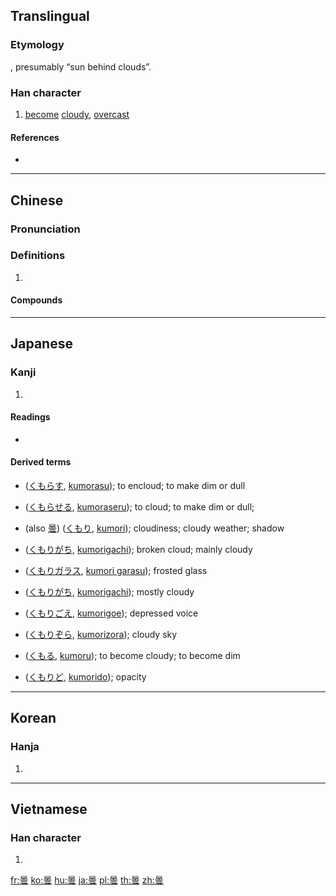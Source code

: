 {{also|昙}}
==Translingual==

===Etymology===
{{Han compound|日|雲|ls=ic}}, presumably “sun behind clouds”.
{{rfe|lang=cmn}}<!-- or lang=mul? -->

===Han character===
{{Han char|rn=72|rad=日|as=12|sn=16|four=60731|canj=AMBI|ids=⿱日雲}}

# [[become]] [[cloudy]], [[overcast]]

====References====
* {{Han ref|kx=0500.130|dkj=14172|dj=0870.090|hdz=21536.040|uh=66C7|ud=26311|bh=BEE8|bd=48872}}

----

==Chinese==
{{zh-forms|s=昙}}

===Pronunciation===
{{zh-pron
|m=tán
|c=taam4
|mc=y
|oc=y
|cat=
}}

===Definitions===
{{zh-hanzi}}

# {{rfdef|zh}}

====Compounds====
{{zh-der|優曇華|悉曇|曇曇|曇花|曇花一現|曇鸞|毘曇宗|阿毗曇}}

----

==Japanese==

===Kanji===
{{ja-kanji|grade=c|rs=日12}}

# {{defn|lang=ja|sort=日12}}

====Readings====
* {{ja-readings|on=[[どん]] (don), [[たん]] (tan)|kun=[[くもる]] (kumoru), [[くもり]] (kumori)}}

====Derived terms====
{{der-top}}
* {{l|ja|曇らす}} ([[くもらす]], [[kumorasu]]); to encloud; to make dim or dull
* {{l|ja|曇らせる}} ([[くもらせる]], [[kumoraseru]]); to cloud; to make dim or dull;
* {{l|ja|曇り}} (also [[曇]]) ([[くもり]], [[kumori]]); cloudiness; cloudy weather; shadow
* {{l|ja|曇りがち}} ([[くもりがち]], [[kumorigachi]]); broken cloud; mainly cloudy
* {{l|ja|曇りガラス}} ([[くもりガラス]], [[kumori garasu]]); frosted glass
{{der-mid}}
* {{l|ja|曇り勝ち}} ([[くもりがち]], [[kumorigachi]]); mostly cloudy
* {{l|ja|曇り声}} ([[くもりごえ]], [[kumorigoe]]); depressed voice
* {{l|ja|曇り空}} ([[くもりぞら]], [[kumorizora]]); cloudy sky
* {{l|ja|曇る}} ([[くもる]], [[kumoru]]); to become cloudy; to become dim
* {{l|ja|曇度}} ([[くもりど]], [[kumorido]]); opacity
{{der-bottom}}

----

==Korean==

===Hanja===
{{ko-hanja|hangeul=담|eumhun=|rv=dam|mr=tam|y=tam}}

# {{defn|lang=ko|sort=日12}}

----

==Vietnamese==

===Han character===
{{vi-hantu|[[đàm]]|rs=日12}}

# {{defn|lang=vi|sort=日12}}

[[fr:曇]]
[[ko:曇]]
[[hu:曇]]
[[ja:曇]]
[[pl:曇]]
[[th:曇]]
[[zh:曇]]